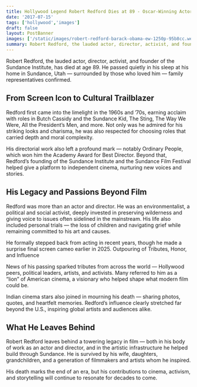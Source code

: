 ```yaml
---
title: Hollywood Legend Robert Redford Dies at 89 - Oscar-Winning Actor, Director, and Sundance Founder Leaves Iconic Legacy
date: '2017-07-15'
tags: ['hollywood','images']
draft: false
layout: PostBanner
images: ['/static/images/robert-redford-barack-obama-ew-1250p-95b8cc.webp']
summary: Robert Redford, the lauded actor, director, activist, and founder of the Sundance Institute, has died at age 8
---
```


Robert Redford, the lauded actor, director, activist, and founder of the Sundance Institute, has died at age 89. He passed quietly in his sleep at his home in Sundance, Utah — surrounded by those who loved him — family representatives confirmed.

## From Screen Icon to Cultural Trailblazer

Redford first came into the limelight in the 1960s and ’70s, earning acclaim with roles in Butch Cassidy and the Sundance Kid, The Sting, The Way We Were, All the President’s Men, and more. Not only was he admired for his striking looks and charisma, he was also respected for choosing roles that carried depth and moral complexity.

His directorial work also left a profound mark — notably Ordinary People, which won him the Academy Award for Best Director. Beyond that, Redford’s founding of the Sundance Institute and the Sundance Film Festival helped give a platform to independent cinema, nurturing new voices and stories.

## His Legacy and Passions Beyond Film

Redford was more than an actor and director. He was an environmentalist, a political and social activist, deeply invested in preserving wilderness and giving voice to issues often sidelined in the mainstream. His life also included personal trials — the loss of children and navigating grief while remaining committed to his art and causes.

He formally stepped back from acting in recent years, though he made a surprise final screen cameo earlier in 2025.
Outpouring of Tributes, Honor, and Influence

News of his passing sparked tributes from across the world — Hollywood peers, political leaders, artists, and activists. Many referred to him as a “lion” of American cinema, a visionary who helped shape what modern film could be.

Indian cinema stars also joined in mourning his death — sharing photos, quotes, and heartfelt memories. Redford’s influence clearly stretched far beyond the U.S., inspiring global artists and audiences alike.

## What He Leaves Behind

Robert Redford leaves behind a towering legacy in film — both in his body of work as an actor and director, and in the artistic infrastructure he helped build through Sundance. He is survived by his wife, daughters, grandchildren, and a generation of filmmakers and artists whom he inspired.

His death marks the end of an era, but his contributions to cinema, activism, and storytelling will continue to resonate for decades to come.